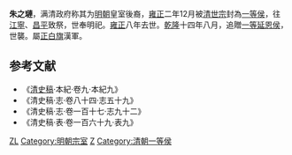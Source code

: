 '''朱之璉'''，满清政府称其为[[明朝|明朝]]皇室後裔，[[雍正|雍正]]二年12月被[[清世宗|清世宗]]封為[[一等侯|一等侯]]，往[[江寧|江寧]]、[[昌平|昌平]]致祭，世奉明祀。[[雍正|雍正]]八年去世。[[乾隆|乾隆]]十四年八月，追贈[[延恩侯|一等延恩侯]]，世襲。屬[[正白旗|正白旗]]漢軍。

== 参考文献 ==
* 《[[清史稿|清史稿]]·本紀·卷九·本紀九》
* 《清史稿·志·卷八十四·志五十九》
* 《清史稿·志·卷一百十七·志九十二》
* 《清史稿·表·卷一百六十九·表九》

[[Category:朱姓|ZL]]
[[Category:明朝宗室|Category:明朝宗室]]
[[Category:正白旗漢軍人|Z]]
[[Category:清朝一等侯|Category:清朝一等侯]]